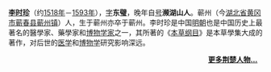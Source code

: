 
'''[[李时珍|李时珍]]'''（约[[1518年|1518年]]－[[1593年|1593年]]），[[表字|字]]'''东璧'''，晚年自[[号|号]]'''濒湖山人'''。蕲州（今[[湖北省|湖北省]][[黄冈市|黄冈市]][[蕲春县|蕲春县]][[蕲州镇|蕲州镇]]）人，生于蕲州亦卒于蕲州。李时珍是中国[[明朝|明朝]]也是中国历史上最著名的醫學家、藥學家和[[博物学家|博物学家]]之一，其所著的《[[本草纲目|本草纲目]]》是本草學集大成的著作，对后世的[[医学|医学]]和[[博物学|博物学]]研究影响深远。

<references/>

<div style="text-align: right; direction: ltr; margin-left: 1em;margin-right:10px;margin-bottom:4px;">
'''[[Portal:湖北/荆楚人物/存档|更多荆楚人物...]]'''
</div>